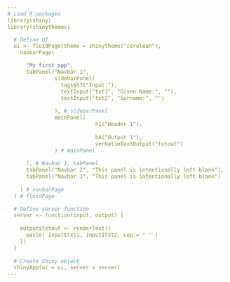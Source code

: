 ```yaml
---
# Load R packages
library(shiny)
library(shinythemes)

  # Define UI
  ui <- fluidPage(theme = shinytheme("cerulean"),
    navbarPage(

      "My first app",
      tabPanel("Navbar 1",
               sidebarPanel(
                 tags$h3("Input:"),
                 textInput("txt1", "Given Name:", ""),
                 textInput("txt2", "Surname:", "")
                 
               ), # sidebarPanel
               mainPanel(
                            h1("Header 1"),
                            
                            h4("Output 1"),
                            verbatimTextOutput("txtout")
               ) # mainPanel
               
      ), # Navbar 1, tabPanel
      tabPanel("Navbar 2", "This panel is intentionally left blank"),
      tabPanel("Navbar 3", "This panel is intentionally left blank")
  
    ) # navbarPage
  ) # fluidPage

  # Define server function  
  server <- function(input, output) {
    
    output$txtout <- renderText({
      paste( input$txt1, input$txt2, sep = " " )
    })
  }
  
  # Create Shiny object
  shinyApp(ui = ui, server = server)
---
```




